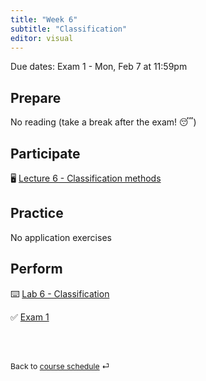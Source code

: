 ```yaml
---
title: "Week 6"
subtitle: "Classification"
editor: visual
---
```


::: callout-important
Due dates: Exam 1 - Mon, Feb 7 at 11:59pm
:::

## Prepare

No reading (take a break after the exam! 😴)

## Participate

🖥️ [Lecture 6 - Classification methods](/slides/BSMM_8740_lec-06.html)

## Practice

No application exercises

## Perform

⌨️ [Lab 6 - Classification](labs/BSMM_8470_lab-6.html)

✅ [Exam 1](/exams/exam-1.html)

<br><br>

::: {style="font-size: 0.875em;"}
Back to [course schedule](/ "Course schedule") ⏎
:::

